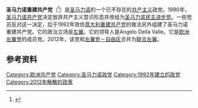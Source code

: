 {{Infobox political party
|country = 圣马力诺
|name = 圣马力诺重建共产党
|native_name = Rifondazione Comunista Sammarinese
|colorcode = red
|split = [[圣马力诺共产党|圣马力诺共产党]]
|merged = [[联合左翼_(圣马力诺)|联合左翼]]
|logo = Sammarinese Communist Refoundation Logo.svg
|logo_size = 150px
|leader = Angelo Della Valle
|headquarters = [[博尔戈马焦雷|博尔戈马焦雷]]
|foundation = 1992年
|dissolution = 2012年
|ideology = [[共产主义|共产主义]]
|position = [[左翼|左翼]]
|international = 
|european = [[欧洲左翼党|欧洲左翼党]]
|colours = [[红色|红色]]
|website =
}}
{{共产党}}
'''圣马力诺重建共产党'''（{{lang-it|Rifondazione Comunista Sammarinese}}<ref>{{Cite book |title=Radical Left Parties in Europe |url=https://books.google.de/books?isbn=1136578978 |author=Luke March |year=2012 |isbn=1136578978 |pages=第1713页}}</ref>）是[[圣马力诺|圣马力诺]]的一个已不存在的[[共产主义|共产主义]]政党。1990年，[[圣马力诺共产党|圣马力诺共产党]]决定放弃共产主义意识形态并改组为[[圣马力诺民主进步党|圣马力诺民主进步党]]。一些党员反对这一决定，后于1992年效仿[[意大利重建共产党|意大利重建共产党]]的做法另外组建了圣马力诺重建共产党。它的政治立场是[[左翼|左翼]]。它的领导人是Angelo Della Valle。它是[[欧洲左翼党|欧洲左翼党]]的成员党。2012年，该党和[[左翼党－自由区|左翼党－自由区]]合并为[[联合左翼_(圣马力诺)|联合左翼]]。

==参考资料==
{{reflist}}
{{欧洲议会左翼党派}}
[[Category:欧洲共产党|Category:欧洲共产党]]
[[Category:圣马力诺政党|Category:圣马力诺政党]]
[[Category:1992年建立的政党|Category:1992年建立的政党]]
[[Category:2012年解散的政黨|Category:2012年解散的政黨]]
